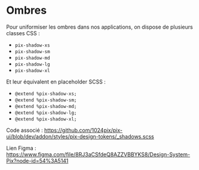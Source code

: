 
<Meta title="Utiliser Pix UI/Design Tokens/Ombres" />

# Ombres

Pour uniformiser les ombres dans nos applications, on dispose de plusieurs classes CSS :

- `pix-shadow-xs`
- `pix-shadow-sm`
- `pix-shadow-md`
- `pix-shadow-lg`
- `pix-shadow-xl`

Et leur équivalent en placeholder SCSS :

- `@extend %pix-shadow-xs;`
- `@extend %pix-shadow-sm;`
- `@extend %pix-shadow-md;`
- `@extend %pix-shadow-lg;`
- `@extend %pix-shadow-xl;`

Code associé : https://github.com/1024pix/pix-ui/blob/dev/addon/styles/pix-design-tokens/_shadows.scss

Lien Figma : https://www.figma.com/file/8RJ3aCSfdeQ8AZZVBBYKS8/Design-System-Pix?node-id=54%3A5141
